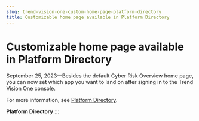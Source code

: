 ```yaml
---
slug: trend-vision-one-custom-home-page-platform-directory
title: Customizable home page available in Platform Directory
---
```

# Customizable home page available in Platform Directory

September 25, 2023—Besides the default Cyber Risk Overview home page, you can now set which app you want to land on after signing in to the Trend Vision One console.

For more information, see [Platform Directory](platform-directory.mdx).

**Platform Directory**
:::
